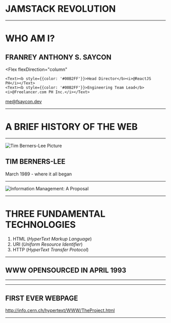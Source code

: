 
# JAMSTACK REVOLUTION

---

# WHO AM I?
## FRANREY ANTHONY S. SAYCON

<Flex
    flexDirection="column"
>
    <Text><b style={{color: '#00B2FF'}}>Head Director</b><i>@ReactJS PH</i></Text>
    <Text><b style={{color: '#00B2FF'}}>Engineering Team Lead</b><i>@Freelancer.com PH Inc.</i></Text>
</Flex>

me@fsaycon.dev

---

# A BRIEF HISTORY OF THE WEB

---

![Tim Berners-Lee Picture](https://i.guim.co.uk/img/media/1fcdd5589a9b29ecb47956418b85953e8c2cb277/0_97_1988_1351/master/1988.jpg?width=700&quality=85&auto=format&fit=max&s=1fb2b74e104eab86973d5e069dd3c7b9)

## TIM BERNERS-LEE
March 1989 - where it all began

---

![Information Management: A Proposal](http://info.cern.ch/images/proposal.gif)

---

# THREE FUNDAMENTAL<br/>TECHNOLOGIES
1. HTML (*HyperText Markup Language*)
2. URI (*Uniform Resource Identifier*)
3. HTTP (*HyperText Transfer Protocol*)

---

## WWW OPENSOURCED IN APRIL 1993

---



---

## FIRST EVER WEBPAGE

http://info.cern.ch/hypertext/WWW/TheProject.html

---


